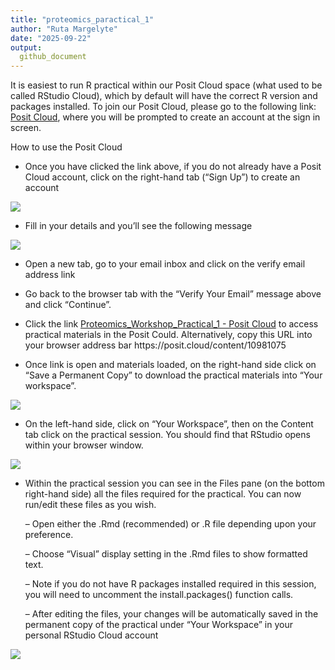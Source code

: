 ```yaml
---
title: "proteomics_paractical_1"
author: "Ruta Margelyte"
date: "2025-09-22"
output:
  github_document
---
```


It is easiest to run R practical within our Posit Cloud space (what used to be called RStudio Cloud), which by default will have the correct R version and packages installed. To join our Posit Cloud, please go to the following link: [Posit Cloud](https://posit.cloud/spaces/232842/join?access_code=VsT9IA2ou_hXs3nQr9UY3WrVdCuLqiUnMQmT8d7l), where you will be prompted to create an account at the sign in screen.

How to use the Posit Cloud

-   Once you have clicked the link above, if you do not already have a Posit Cloud account, click on the right-hand tab (“Sign Up”) to create an account

![](image.png)

-   Fill in your details and you’ll see the following message

![](image-1.png)

-   Open a new tab, go to your email inbox and click on the verify email address link 

-   Go back to the browser tab with the “Verify Your Email” message above and click “Continue”. 

-   Click the link [Proteomics_Workshop_Practical_1 - Posit Cloud](https://posit.cloud/content/10981075) to access practical materials in the Posit Could. Alternatively, copy this URL into your browser address bar  https://posit.cloud/content/10981075 

-   Once link is open and materials loaded, on the right-hand side click on “Save a Permanent Copy” to download the practical materials into “Your workspace”.

![](image-2.png)

-   On the left-hand side, click on “Your Workspace”, then on the Content tab click on the practical session. You should find that RStudio opens within your browser window.

![](image-3.png)


-   Within the practical session you can see in the Files pane (on the bottom right-hand side) all the files required for the practical. You can now run/edit these files as you wish. 

    –	  Open either the .Rmd (recommended) or .R file depending upon your preference.

    –	  Choose “Visual” display setting in the .Rmd files to show formatted text.

    –	  Note if you do not have R packages installed required in this session, you will need to uncomment the install.packages() function calls.

    –	  After editing the files, your changes will be automatically saved in the permanent copy of the practical under “Your Workspace” in your personal RStudio Cloud account 


![](image-4.png)

